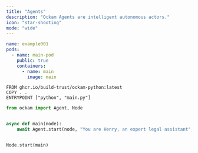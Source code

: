 ```yaml
---
title: "Agents"
description: "Ockam Agents are intelligent autonomous actors."
icon: "star-shooting"
mode: "wide"
---
```


```yaml ockam.yaml
name: example001
pods:
  - name: main-pod
    public: true
    containers:
      - name: main
        image: main
```

```images/main/Dockerfile images/main/Dockerfile
FROM ghcr.io/build-trust/ockam-python:latest
COPY . .
ENTRYPOINT ["python", "main.py"]
```

```python images/main/main.py
from ockam import Agent, Node


async def main(node):
    await Agent.start(node, "You are Henry, an expert legal assistant", "henry")


Node.start(main)
```